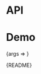 
<Meta title="Packages/Loaders/Dots" component={Dots} />

# API

<ArgsTable />

# Demo

<Canvas>
  <Story
    name="Dots"
    argTypes={{ color: { control: 'color' }, size: { control: 'text' } }}
    parameters={{
      design: {
        allowFullscreen: true,
        type: 'figma',
        url: 'https://www.figma.com/file/6g87L4FdKZTA3knt3Rsfdx/Garden?node-id=175%3A188'
      }
    }}
  >
    {args => <Dots {...args} />}
  </Story>
</Canvas>

<Markdown>{README}</Markdown>
